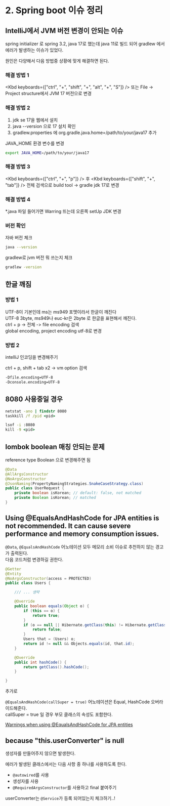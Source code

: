 
# 2. Spring boot 이슈 정리

## IntelliJ에서 JVM 버전 변경이 안되는 이슈

spring initializer 로 spring 3.2, java 17로 했는데 java 11로 빌드 되어 gradlew 에서 에러가 발생하는 이슈가 있었다.

원인은 다양해서 다음 방법중 상황에 맞게 해결하면 된다.

### 해결 방법 1

<Kbd keyboards={["ctrl", "+", "shift", "+", "alt", "+", "S"]} /> 또는 File -> Project structure에서 JVM 17 버전으로 변경

### 해결 방법 2

1. jdk se 17을 웹에서 설치
2. java --version 으로 17 설치 확인
3. gradlew.properties 에 org.gradle.java.home=/path/to/your/java17 추가

JAVA_HOME 환경 변수를 변경

```bash
export JAVA_HOME=/path/to/your/java17
```

### 해결 방법 3

<Kbd keyboards={["ctrl", "+", "p"]} /> 후 <Kbd keyboards={["shift", "+", "tab"]} /> 전체 검색으로 build tool -> gradle
jdk 17로 변경

### 해결 방법 4

\*.java 파일 들어가면 Warring 뜨는데 오른쪽 setUp JDK 변경

### 버전 확인

자바 버전 체크

```bash
java --version
```

gradlew로 jvm 버전 뭐 쓰는지 체크

```bash
gradlew -version
```

## 한글 깨짐

### 방법 1

UTF-8이 기본인데 ms는 ms949 포멧이라서 한글이 깨진다\
UTF-8 3byte, ms949나 euc-kr은 2byte 로 한글을 표현해서 깨진다.\
ctrl + p -> 전체 -> file encoding 검색\
global encoding, project encoding utf-8로 변경

### 방법 2

intelliJ 인코딩을 변경해주기

ctrl + p, shift + tab x2 -> vm option 검색

```txt
-Dfile.encoding=UTF-8
-Dconsole.encoding=UTF-8
```

## 8080 사용중일 경우

```cmd
netstat -ano | findstr 8080
taskkill /f /pid <pid>

lsof -i :8080
kill -9 <pid>
```

## lombok boolean 매칭 안되는 문제

reference type Boolean 으로 변경해주면 됨

```java
@Data
@AllArgsConstructor
@NoArgsConstructor
@JsonNaming(PropertyNamingStrategies.SnakeCaseStrategy.class)
public class UserRequest {
    private boolean isKorean; // default: false, not matched
    private Boolean isKorean; // matched
}
```

## Using @EqualsAndHashCode for JPA entities is not recommended. It can cause severe performance and memory consumption issues.

`@Data`, `@EqualsAndHashCode` 어노테이션 모두 메모리 소비 이슈로 추천하지 않는 경고가 출력된다.\
다음 코드처럼 변경하길 권한다.

```java
@Getter
@Entity
@NoArgsConstructor(access = PROTECTED)
public class Users {

    /// ... 생략

    @Override
    public boolean equals(Object o) {
        if (this == o) {
            return true;
        }
        if (o == null || Hibernate.getClass(this) != Hibernate.getClass(o)) {
            return false;
        }
        Users that = (Users) o;
        return id != null && Objects.equals(id, that.id);
    }

    @Override
    public int hashCode() {
        return getClass().hashCode();
    }

}
```

추가로

`@EqualsAndHashCode(callSuper = true)` 어노테이션은 Equal, HashCode 오버라이드해준다.\
callSuper = true 일 경우 부모 클래스의 속성도 포함한다.

[Warnings when using @EqualsAndHashCode for JPA entities](https://youtrack.jetbrains.com/issue/IDEA-279243/Warnings-when-using-EqualsAndHashCode-for-JPA-entities)
## because "this.userConverter" is null

생성자를 만들어주지 않으면 발생한다.

에러가 발생된 클래스에서는 다음 사항 중 하나를 사용하도록 한다.

- `@autowired`를 사용
- 생성자를 사용
- `@RequiredArgsConstructor`를 사용하고 final 붙여주기

userConverter는 `@Service`가 등록 되어있는지 체크하기..!

